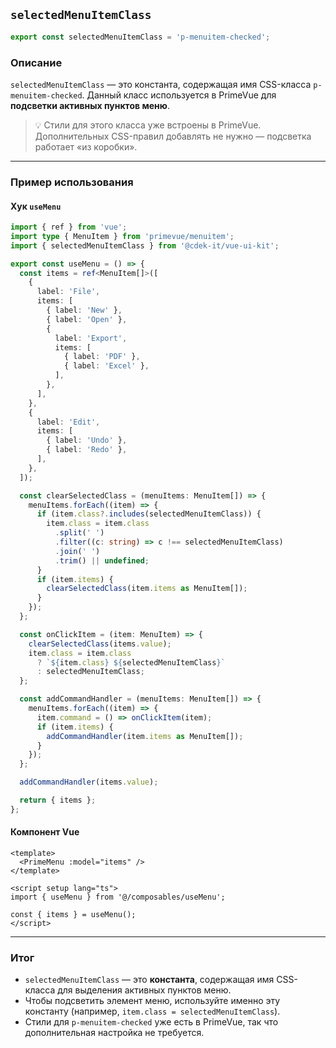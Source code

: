 
<Meta title="Prime/Menu/Selected" />



## `selectedMenuItemClass`

```ts
export const selectedMenuItemClass = 'p-menuitem-checked';
```

### Описание

`selectedMenuItemClass` — это константа, содержащая имя CSS-класса `p-menuitem-checked`.
Данный класс используется в PrimeVue для **подсветки активных пунктов меню**.

> 💡 Стили для этого класса уже встроены в PrimeVue.
> Дополнительных CSS-правил добавлять не нужно — подсветка работает «из коробки».

---

### Пример использования

#### Хук `useMenu`

```ts
import { ref } from 'vue';
import type { MenuItem } from 'primevue/menuitem';
import { selectedMenuItemClass } from '@cdek-it/vue-ui-kit';

export const useMenu = () => {
  const items = ref<MenuItem[]>([
    {
      label: 'File',
      items: [
        { label: 'New' },
        { label: 'Open' },
        {
          label: 'Export',
          items: [
            { label: 'PDF' },
            { label: 'Excel' },
          ],
        },
      ],
    },
    {
      label: 'Edit',
      items: [
        { label: 'Undo' },
        { label: 'Redo' },
      ],
    },
  ]);

  const clearSelectedClass = (menuItems: MenuItem[]) => {
    menuItems.forEach((item) => {
      if (item.class?.includes(selectedMenuItemClass)) {
        item.class = item.class
          .split(' ')
          .filter((c: string) => c !== selectedMenuItemClass)
          .join(' ')
          .trim() || undefined;
      }
      if (item.items) {
        clearSelectedClass(item.items as MenuItem[]);
      }
    });
  };

  const onClickItem = (item: MenuItem) => {
    clearSelectedClass(items.value);
    item.class = item.class
      ? `${item.class} ${selectedMenuItemClass}`
      : selectedMenuItemClass;
  };

  const addCommandHandler = (menuItems: MenuItem[]) => {
    menuItems.forEach((item) => {
      item.command = () => onClickItem(item);
      if (item.items) {
        addCommandHandler(item.items as MenuItem[]);
      }
    });
  };

  addCommandHandler(items.value);

  return { items };
};
```

#### Компонент Vue

```vue
<template>
  <PrimeMenu :model="items" />
</template>

<script setup lang="ts">
import { useMenu } from '@/composables/useMenu';

const { items } = useMenu();
</script>
```

---

### Итог

* `selectedMenuItemClass` — это **константа**, содержащая имя CSS-класса для выделения активных пунктов меню.
* Чтобы подсветить элемент меню, используйте именно эту константу (например, `item.class = selectedMenuItemClass`).
* Стили для `p-menuitem-checked` уже есть в PrimeVue, так что дополнительная настройка не требуется.